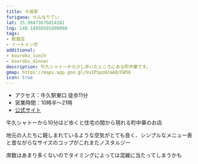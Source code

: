 ```yaml
---
title: 千成亭
furigana: せんなりてい
lat: 35.98473676014181
lng: 140.14950501899898
tags:
- 飲食店
- イートイン可
additional:
- kouroku_lunch
- kouroku_dinner
description: 牛久シャトーから少し歩いたところにある町中華です。
gmap: https://maps.app.goo.gl/Vu1PSpzHJaAQrEW56
icon: true
---
```


<LinkedImage
  basename="hamyu044/sennaritei_sign"
/>

- アクセス：牛久駅東口 徒歩11分
- 営業時間：10時半～21時
- [公式サイト](https://www.karaage-inoichi.com/)

牛久シャトーから10分ほど歩くと住宅の間から現れる町中華のお店

地元の人たちに親しまれているような空気がとても良く、シンプルなメニュー表と昔ながらなサイズのコップがこれまたノスタルジー

席数はあまり多くないのでタイミングによっては混雑に当たってしまうかも


<LinkedImage
  basename="hamyu044/sennaritei_menu"
/>

